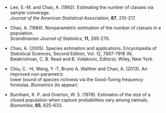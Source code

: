 * Lee, S.-M. and Chao, A. (1992). Estimating the number of classes via sample converage.      
  *Journal of the American Statistical Association*, **87**, 210-217.
  
* Chao, A. (1984). Nonparametric estimation of the number of classes in a population.   
  *Scandinavian Journal of Statistics*, **11**, 265-270. 
  
* Chao, A. (2005). Species estimation and applications. 
  Encyclopedia of Statistical Sciences, Second Edition, Vol. 12, 7907-7916 (N. Balakrishnan,
  C. B. Read and B. Vidakovic, Editors), Wiley, New York. 
  
* Chiu, C. -H, Wang, Y.-T, Bruno A. Walther and Chao, A. (2013). An improved non-parametric  
  lower bound of species richness via the Good-Turing frequency formulas.
  *Biometrics* (to appear)
  
* Burnham, K. P. and Overton, W. S. (1978). Estimaton of the size of a closed population when 
  capture probabilities vary among naimals,   
  *Biometrika*, **65**, 625-633.